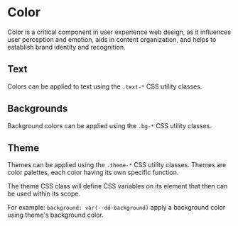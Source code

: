 
<Meta title="Documentation/Color" />

# Color
Color is a critical component in user experience web design, as it influences user perception and emotion, aids in content organization, and helps to establish brand identity and recognition.

## Text
Colors can be applied to text using the `.text-*` CSS utility classes.
<Canvas>
  <Story of={ColorStories.Text} />
</Canvas>

## Backgrounds
Background colors can be applied using the `.bg-*` CSS utility classes.
<Canvas>
  <Story of={ColorStories.Backgrounds} />
</Canvas>

## Theme
Themes can be applied using the `.theme-*` CSS utility classes. Themes are color palettes, each color having its own specific function.

The theme CSS class will define CSS variables on its element that then can be used within its scope.

For example: `background: var(--dd-background)` apply a background color using theme's background color.
<Canvas>
  <Story of={ColorStories.Theme} />
</Canvas>